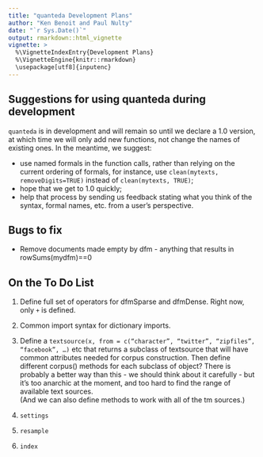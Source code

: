 ```yaml
---
title: "quanteda Development Plans"
author: "Ken Benoit and Paul Nulty"
date: "`r Sys.Date()`"
output: rmarkdown::html_vignette
vignette: >
  %\VignetteIndexEntry{Development Plans}
  %\VignetteEngine{knitr::rmarkdown}
  \usepackage[utf8]{inputenc}
---
```


## Suggestions for using quanteda during development

`quanteda` is in development and will remain so until we declare a 1.0 version, at which time we will only add new functions, not change the names of 
existing ones.  In the meantime, we suggest:

-   use named formals in the function calls, rather than relying on the current ordering of formals,
    for instance, use `clean(mytexts, removeDigits=TRUE)` instead of `clean(mytexts, TRUE)`;
-   hope that we get to 1.0 quickly;
-   help that process by sending us feedback stating what you think of the syntax, formal names, etc. from a user's perspective.

## Bugs to fix

*   Remove documents made empty by dfm - anything that results in rowSums(mydfm)==0

## On the To Do List

1.  Define full set of operators for dfmSparse and dfmDense.  Right now, only `+` is defined.

3.  Common import syntax for dictionary imports.

4.  Define a `textsource(x, from = c(“character”, “twitter”, “zipfiles”, “facebook”, …)` etc that returns a subclass of 
textsource that will have common attributes needed for corpus construction.  Then define different corpus() methods for 
each subclass of object?  There is probably a better way than this - we should think about it carefully - 
but it’s too anarchic at the moment, and too hard to find the range of available text sources.  
(And we can also define methods to work with all of the tm sources.)

8.  `settings`

9.  `resample`

10. `index`



